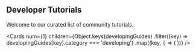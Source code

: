 
## Developer Tutorials

Welcome to our curated list of community tutorials.

<Cards
  num={1}
  children={Object.keys(developingGuides)
    .filter((key) => developingGuides[key].category === 'developing')
    .map((key, i) => (
      <Card
        key={i}
        title={developingGuides[key].longTitle}
        level={developingGuides[key].level}
        category={developingGuides[key].category}
        author={developingGuides[key].author}
        createdAt={developingGuides[key].createdAt}
        minutesRead={developingGuides[key].minutesRead}
        href={developingGuides[key].href}
      />
    ))}
/>
